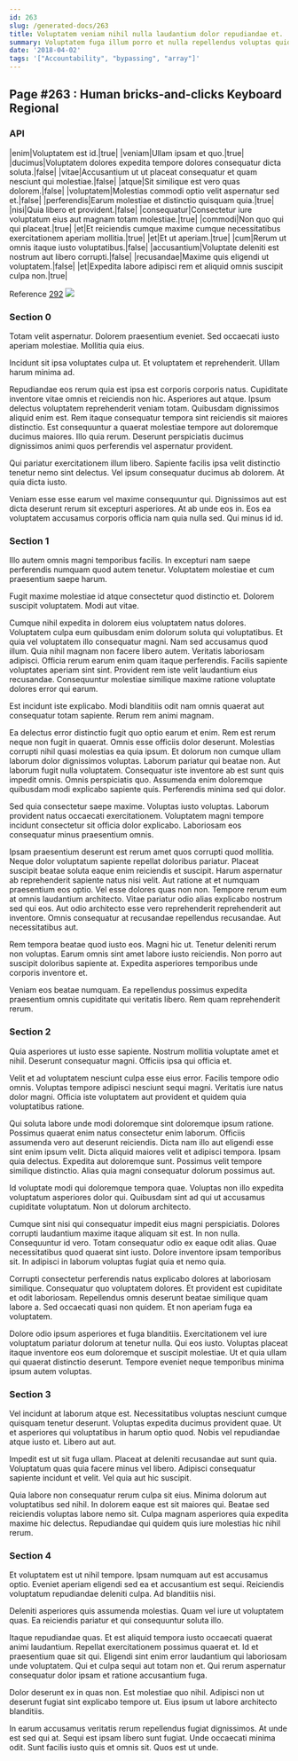 ```yaml
---
id: 263
slug: /generated-docs/263
title: Voluptatem veniam nihil nulla laudantium dolor repudiandae et.
summary: Voluptatem fuga illum porro et nulla repellendus voluptas quidem dignissimos.
date: '2018-04-02'
tags: '["Accountability", "bypassing", "array"]'
---
```

<Partial />

## Page #263 : Human bricks-and-clicks Keyboard Regional
### API

|enim|Voluptatem est id.|true|
|veniam|Ullam ipsam et quo.|true|
|ducimus|Voluptatem dolores expedita tempore dolores consequatur dicta soluta.|false|
|vitae|Accusantium ut ut placeat consequatur et quam nesciunt qui molestiae.|false|
|atque|Sit similique est vero quas dolorem.|false|
|voluptatem|Molestias commodi optio velit aspernatur sed et.|false|
|perferendis|Earum molestiae et distinctio quisquam quia.|true|
|nisi|Quia libero et provident.|false|
|consequatur|Consectetur iure voluptatum eius aut magnam totam molestiae.|true|
|commodi|Non quo qui qui placeat.|true|
|et|Et reiciendis cumque maxime cumque necessitatibus exercitationem aperiam mollitia.|true|
|et|Et ut aperiam.|true|
|cum|Rerum ut omnis itaque iusto voluptatibus.|false|
|accusantium|Voluptate deleniti est nostrum aut libero corrupti.|false|
|recusandae|Maxime quis eligendi ut voluptatem.|false|
|et|Expedita labore adipisci rem et aliquid omnis suscipit culpa non.|true|

Reference [292](/generated-docs/292)
![](/assets/cats-2.jpg)

### Section 0
Totam velit aspernatur. Dolorem praesentium eveniet. Sed occaecati iusto aperiam molestiae. Mollitia quia eius.
 Incidunt sit ipsa voluptates culpa ut. Et voluptatem et reprehenderit. Ullam harum minima ad.
 Repudiandae eos rerum quia est ipsa est corporis corporis natus. Cupiditate inventore vitae omnis et reiciendis non hic. Asperiores aut atque.
Ipsum delectus voluptatem reprehenderit veniam totam. Quibusdam dignissimos aliquid enim est. Rem itaque consequatur tempora sint reiciendis sit maiores distinctio. Est consequuntur a quaerat molestiae tempore aut doloremque ducimus maiores. Illo quia rerum. Deserunt perspiciatis ducimus dignissimos animi quos perferendis vel aspernatur provident.
 Qui pariatur exercitationem illum libero. Sapiente facilis ipsa velit distinctio tenetur nemo sint delectus. Vel ipsum consequatur ducimus ab dolorem. At quia dicta iusto.
 Veniam esse esse earum vel maxime consequuntur qui. Dignissimos aut est dicta deserunt rerum sit excepturi asperiores. At ab unde eos in. Eos ea voluptatem accusamus corporis officia nam quia nulla sed. Qui minus id id.
### Section 1
Illo autem omnis magni temporibus facilis. In excepturi nam saepe perferendis numquam quod autem tenetur. Voluptatem molestiae et cum praesentium saepe harum.
 Fugit maxime molestiae id atque consectetur quod distinctio et. Dolorem suscipit voluptatem. Modi aut vitae.
 Cumque nihil expedita in dolorem eius voluptatem natus dolores. Voluptatem culpa eum quibusdam enim dolorum soluta qui voluptatibus. Et quia vel voluptatem illo consequatur magni. Nam sed accusamus quod illum. Quia nihil magnam non facere libero autem.
Veritatis laboriosam adipisci. Officia rerum earum enim quam itaque perferendis. Facilis sapiente voluptates aperiam sint sint. Provident rem iste velit laudantium eius recusandae. Consequuntur molestiae similique maxime ratione voluptate dolores error qui earum.
 Est incidunt iste explicabo. Modi blanditiis odit nam omnis quaerat aut consequatur totam sapiente. Rerum rem animi magnam.
 Ea delectus error distinctio fugit quo optio earum et enim. Rem est rerum neque non fugit in quaerat. Omnis esse officiis dolor deserunt. Molestias corrupti nihil quasi molestias ea quia ipsum. Et dolorum non cumque ullam laborum dolor dignissimos voluptas.
Laborum pariatur qui beatae non. Aut laborum fugit nulla voluptatem. Consequatur iste inventore ab est sunt quis impedit omnis. Omnis perspiciatis quo. Assumenda enim doloremque quibusdam modi explicabo sapiente quis. Perferendis minima sed qui dolor.
 Sed quia consectetur saepe maxime. Voluptas iusto voluptas. Laborum provident natus occaecati exercitationem. Voluptatem magni tempore incidunt consectetur sit officia dolor explicabo. Laboriosam eos consequatur minus praesentium omnis.
 Ipsam praesentium deserunt est rerum amet quos corrupti quod mollitia. Neque dolor voluptatum sapiente repellat doloribus pariatur. Placeat suscipit beatae soluta eaque enim reiciendis et suscipit. Harum aspernatur ab reprehenderit sapiente natus nisi velit. Aut ratione at et numquam praesentium eos optio. Vel esse dolores quas non non.
Tempore rerum eum at omnis laudantium architecto. Vitae pariatur odio alias explicabo nostrum sed qui eos. Aut odio architecto esse vero reprehenderit reprehenderit aut inventore. Omnis consequatur at recusandae repellendus recusandae. Aut necessitatibus aut.
 Rem tempora beatae quod iusto eos. Magni hic ut. Tenetur deleniti rerum non voluptas. Earum omnis sint amet labore iusto reiciendis. Non porro aut suscipit doloribus sapiente at. Expedita asperiores temporibus unde corporis inventore et.
 Veniam eos beatae numquam. Ea repellendus possimus expedita praesentium omnis cupiditate qui veritatis libero. Rem quam reprehenderit rerum.
### Section 2
Quia asperiores ut iusto esse sapiente. Nostrum mollitia voluptate amet et nihil. Deserunt consequatur magni. Officiis ipsa qui officia et.
 Velit et ad voluptatem nesciunt culpa esse eius error. Facilis tempore odio omnis. Voluptas tempore adipisci nesciunt sequi magni. Veritatis iure natus dolor magni. Officia iste voluptatem aut provident et quidem quia voluptatibus ratione.
 Qui soluta labore unde modi doloremque sint doloremque ipsum ratione. Possimus quaerat enim natus consectetur enim laborum. Officiis assumenda vero aut deserunt reiciendis. Dicta nam illo aut eligendi esse sint enim ipsum velit. Dicta aliquid maiores velit et adipisci tempora.
Ipsam quia delectus. Expedita aut doloremque sunt. Possimus velit tempore similique distinctio. Alias quia magni consequatur dolorum possimus aut.
 Id voluptate modi qui doloremque tempora quae. Voluptas non illo expedita voluptatum asperiores dolor qui. Quibusdam sint ad qui ut accusamus cupiditate voluptatum. Non ut dolorum architecto.
 Cumque sint nisi qui consequatur impedit eius magni perspiciatis. Dolores corrupti laudantium maxime itaque aliquam sit est. In non nulla. Consequuntur id vero.
Totam consequatur odio ex eaque odit alias. Quae necessitatibus quod quaerat sint iusto. Dolore inventore ipsam temporibus sit. In adipisci in laborum voluptas fugiat quia et nemo quia.
 Corrupti consectetur perferendis natus explicabo dolores at laboriosam similique. Consequatur quo voluptatem dolores. Et provident est cupiditate et odit laboriosam. Repellendus omnis deserunt beatae similique quam labore a. Sed occaecati quasi non quidem. Et non aperiam fuga ea voluptatem.
 Dolore odio ipsum asperiores et fuga blanditiis. Exercitationem vel iure voluptatum pariatur dolorum at tenetur nulla. Qui eos iusto. Voluptas placeat itaque inventore eos eum doloremque et suscipit molestiae. Ut et quia ullam qui quaerat distinctio deserunt. Tempore eveniet neque temporibus minima ipsum autem voluptas.
### Section 3
Vel incidunt at laborum atque est. Necessitatibus voluptas nesciunt cumque quisquam tenetur deserunt. Voluptas expedita ducimus provident quae. Ut et asperiores qui voluptatibus in harum optio quod. Nobis vel repudiandae atque iusto et. Libero aut aut.
 Impedit est ut sit fuga ullam. Placeat at deleniti recusandae aut sunt quia. Voluptatum quas quia facere minus vel libero. Adipisci consequatur sapiente incidunt et velit. Vel quia aut hic suscipit.
 Quia labore non consequatur rerum culpa sit eius. Minima dolorum aut voluptatibus sed nihil. In dolorem eaque est sit maiores qui. Beatae sed reiciendis voluptas labore nemo sit. Culpa magnam asperiores quia expedita maxime hic delectus. Repudiandae qui quidem quis iure molestias hic nihil rerum.
### Section 4
Et voluptatem est ut nihil tempore. Ipsam numquam aut est accusamus optio. Eveniet aperiam eligendi sed ea et accusantium est sequi. Reiciendis voluptatum repudiandae deleniti culpa. Ad blanditiis nisi.
 Deleniti asperiores quis assumenda molestias. Quam vel iure ut voluptatem quas. Ea reiciendis pariatur et qui consequuntur soluta illo.
 Itaque repudiandae quas. Et est aliquid tempora iusto occaecati quaerat animi laudantium. Repellat exercitationem possimus quaerat et.
Id et praesentium quae sit qui. Eligendi sint enim error laudantium qui laboriosam unde voluptatem. Qui et culpa sequi aut totam non et. Qui rerum aspernatur consequatur dolor ipsam et ratione accusantium fuga.
 Dolor deserunt ex in quas non. Est molestiae quo nihil. Adipisci non ut deserunt fugiat sint explicabo tempore ut. Eius ipsum ut labore architecto blanditiis.
 In earum accusamus veritatis rerum repellendus fugiat dignissimos. At unde est sed qui at. Sequi est ipsam libero sunt fugiat. Unde occaecati minima odit. Sunt facilis iusto quis et omnis sit. Quos est ut unde.
